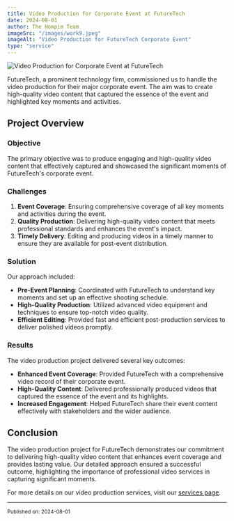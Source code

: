 ```yaml
---
title: Video Production for Corporate Event at FutureTech
date: 2024-08-01
author: The Hompim Team
imageSrc: "/images/work9.jpeg"
imageAlt: "Video Production for FutureTech Corporate Event"
type: "service"
---
```


![Video Production for Corporate Event at FutureTech](/images/work9.jpeg)

FutureTech, a prominent technology firm, commissioned us to handle the video production for their major corporate event. The aim was to create high-quality video content that captured the essence of the event and highlighted key moments and activities.

## Project Overview

### **Objective**

The primary objective was to produce engaging and high-quality video content that effectively captured and showcased the significant moments of FutureTech's corporate event.

### **Challenges**

1. **Event Coverage**: Ensuring comprehensive coverage of all key moments and activities during the event.
2. **Quality Production**: Delivering high-quality video content that meets professional standards and enhances the event's impact.
3. **Timely Delivery**: Editing and producing videos in a timely manner to ensure they are available for post-event distribution.

### **Solution**

Our approach included:

-   **Pre-Event Planning**: Coordinated with FutureTech to understand key moments and set up an effective shooting schedule.
-   **High-Quality Production**: Utilized advanced video equipment and techniques to ensure top-notch video quality.
-   **Efficient Editing**: Provided fast and efficient post-production services to deliver polished videos promptly.

### **Results**

The video production project delivered several key outcomes:

-   **Enhanced Event Coverage**: Provided FutureTech with a comprehensive video record of their corporate event.
-   **High-Quality Content**: Delivered professionally produced videos that captured the essence of the event and its highlights.
-   **Increased Engagement**: Helped FutureTech share their event content effectively with stakeholders and the wider audience.

## Conclusion

The video production project for FutureTech demonstrates our commitment to delivering high-quality video content that enhances event coverage and provides lasting value. Our detailed approach ensured a successful outcome, highlighting the importance of professional video services in capturing significant moments.

For more details on our video production services, visit our [services page](#).

---

<small>Published on: 2024-08-01</small>
